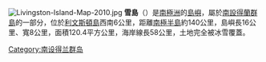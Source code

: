 {{expand|time=2012-04-29T15:12:42+00:00}}
{{Infobox islands
| name             = 雪島
| image name       = Snow-Island-location-map.png|thumb
| image caption    = 
| locator map      = AntDotMap Livingston.png
| map caption      = 
| nickname         = 
| location         = [[南極洲|南極洲]]
| coordinates      = {{coord|62|47|S|61|23|W|region:AQ_type:isle|display=inline}}
| archipelago      = [[南設得蘭群島|南設得蘭群島]]
| total islands    = 
| major islands    = 
| area_km2         = 120.4
| length_km        = 16
| width_km         = 8
| highest mount    = 
| elevation_m      = 
| population       = 0
| population as of = 
| density_km2      = 
| ethnic groups    = 
| country          = 
| additional info  = 根據[[南極條約體系|南極條約體系]]管理
}} 
[[File:Livingston-Island-Map-2010.jpg|thumb]]
'''雪島'''（{{lang-en|Snow Island}}）是[[南極洲|南極洲]]的[[島嶼|島嶼]]，屬於[[南設得蘭群島|南設得蘭群島]]的一部分，位於[[利文斯頓島|利文斯頓島]]西南6公里，距離[[南極半島|南極半島]]約140公里，島嶼長16公里、寬8公里，面積120.4平方公里，海岸線長58公里，土地完全被冰雪覆蓋。

{{南设得兰群岛}}

{{Antarctica-geo-stub}}

[[Category:南设得兰群岛|Category:南设得兰群岛]]